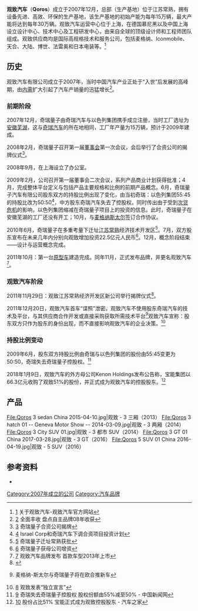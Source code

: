 {{Infobox company
| name             = 观致汽车有限公司
| logo             = File:QOROS logo.JPG
| logo_size        = 200px
| caption          = 观致汽车标志
| type             = [[合資公司|合資公司]]
| foundation       = 2007年12月
| location         = {{CHN}}[[江苏|江苏]][[常熟|常熟]]|
| key_people       = 矢岛和男
| industry         = [[汽車產業|汽車產業]]
| products         = [[汽车|汽车]]
| owner            = [[宝能集团|宝能集团]]（51%）<br>[[奇瑞汽车|奇瑞汽车]]（25%）<br>Kenon Holdings（24%）
| slogan           = 这个世界并不需要另一家新的汽车公司，只需要一家与众不同的汽车公司。
| homepage         = [http://www.qoros.com/ 官方网站]
}}
'''观致汽车'''（'''Qoros'''）成立于2007年12月，总部（生产基地）位于江苏常熟，拥有设备先进、高效、环保的生产基地，该生产基地的初始产能为每年15万辆，最大产能将达到每年30万辆。观致汽车运营中心位于上海，在德国慕尼黑以及中国上海设立设计中心、技术中心及工程研发中心，由来自全球的顶级设计师和工程师团队组成。观致供应商均是国际高规格技术和服务公司，包括麦格纳、Iconmobile、天合、大陆、博世、法雷奥和日本电装等。<ref>[http://www.qoros.com/our_company/] {{Wayback|url=http://www.qoros.com/our_company/ |date=20180802193242 }}关于观致汽车-观致汽车官方网站</ref>

==历史==
观致汽车有限公司成立于2007年，当时中国汽车产业正处于“入世”后发展的高峰期，由[[内需|内需]]扩大引起了汽车产销量的迅猛增长<ref>[http://auto.sohu.com/20090123/n261924297.shtml] {{Wayback|url=http://auto.sohu.com/20090123/n261924297.shtml |date=20160304194623 }}全面丰收 盘点自主品牌08年收获</ref>。

===前期阶段===
2007年12月，奇瑞量子由奇瑞汽车与以色列集团携手成立注册，当时工厂选址为[[安徽|安徽]][[芜湖|芜湖]]，这与[[奇瑞汽车|奇瑞汽车]]的所在地相同，工厂年产量为15万辆，预计于2009年建成。

2008年2月，奇瑞量子召开第一届[[董事会|董事会]]第一次会议，会后举行了合资公司的揭牌仪式<ref>[http://auto.sina.com.cn/news/2008-03-20/0620356802.shtml] {{Wayback|url=http://auto.sina.com.cn/news/2008-03-20/0620356802.shtml |date=20180802193232 }}奇瑞量子合资公司揭牌</ref>。

2008年9月，在上海设立了办公室。

2009年2月，公司召开第一届董事会二次会议，系列产品商业计划获得批准；4月，完成整体平台定义与包括产品主要规格和比例的前期产品概念。6月，奇瑞量子汽车有限公司股东双方的持股比例出现了变化，由当初奇瑞：以色列集团55:45的持股比改为50:50<ref>[http://finance.qq.com/a/20090302/002267.htm] {{Wayback|url=http://finance.qq.com/a/20090302/002267.htm |date=20150610202943 }}Israel Corp和奇瑞汽车下调合资项目投资计划</ref>，中方股东奇瑞汽车失去了控股权。同时传出由于受到[[次贷危机|次贷危机]]的影响，以色列集团缩减在奇瑞量子项目上的投资的信息。此时，奇瑞量子在安徽芜湖的工厂还没有开工；10月，与[[麦格纳斯太尔|麦格纳斯太尔]]签订合作协议。

2010年6月，奇瑞量子在多重考量下迁址[[江苏|江苏]][[常熟|常熟]]经济技术开发区<ref>[http://auto.sohu.com/20110602/n309100474.shtml] {{Wayback|url=http://auto.sohu.com/20110602/n309100474.shtml |date=20201201132235 }}奇瑞量子迁址常熟获批</ref>。7月，双方股东宣布在未来几年内分别向观致增加投资22.5亿元人民币<ref>[http://auto.163.com/10/0712/06/6BCFULFS000816HJ.html] {{Wayback|url=http://auto.163.com/10/0712/06/6BCFULFS000816HJ.html |date=20110717153954 }}奇瑞量子获母公司增资</ref>。12月，概念阶段结束——设计与运营概念完成。

2011年10月：第一台[[原型车|原型车]]建造完成。同年11月，正式发布品牌，并更名观致汽车<ref>[http://news.bitauto.com/zonghe/20111128/1805527689.html] {{Wayback|url=http://news.bitauto.com/zonghe/20111128/1805527689.html |date=20180802193149 }}观致汽车品牌发布 首款车型2013年上市</ref>。
<br />

===观致汽车阶段===
2011年11月29日：观致江苏常熟经济开发区新公司举行揭牌仪式<ref>{{Cite web |url=http://auto.163.com/11/1130/14/7K46FK4N0008gd.html |title=观致汽车常熟揭牌 2013年首款车型面市 |access-date=2011-12-22 |archive-url=https://web.archive.org/web/20111206223956/http://auto.163.com/11/1130/14/7K46FK4N0008gd.html |archive-date=2011-12-06 |dead-url=yes }}</ref>。

2011年12月20日，观致汽车首车“谍照”泄密。观致汽车不使用股东奇瑞汽车的技术及平台，与其供应商合作开发或直接采购获取所需技术平台<ref>{{cite web |url=http://car.cnautonews.com/yixiankuaibao/20111007170342.html |title=存档副本 |accessdate=2011-12-22 |deadurl=yes |archiveurl=https://web.archive.org/web/20111016014946/http://car.cnautonews.com/yixiankuaibao/20111007170342.html |archivedate=2011-10-16 }} 麦格纳-斯太尔与奇瑞量子将在欧合推新车</ref>观致汽车宣称：股东双方只作为股东的身份出现，而不直接影响观致汽车的企业决策。<ref>[http://auto.ifeng.com/roll/20111203/723059.shtml] {{Wayback|url=http://auto.ifeng.com/roll/20111203/723059.shtml |date=20180802193340 }}观致发表“独立宣言”</ref>

===持股比例变动===
2009年6月，股东双方持股比例由奇瑞与以色列集团的股份由55:45变更为50:50，奇瑞失去奇瑞量子控股权。<ref>[http://www.chinanews.com/auto/auto-yj/news/2009/07-02/1757921.shtml] {{Wayback|url=http://www.chinanews.com/auto/auto-yj/news/2009/07-02/1757921.shtml |date=20201201142456 }}奇瑞失去奇瑞量子控股权 股权份额由55%减至50% - 中国新闻网</ref>


2018年1月9日，观致汽车的外方母公司Kenon Holdings发布公告称，宝能集团以66.3亿元收购了观致51%的股份，并正式成为观致汽车的控股股东。<ref>[https://www.autohome.com.cn/news/201801/911788.html] {{Wayback|url=https://www.autohome.com.cn/news/201801/911788.html |date=20201201090656 }}股份占比51% 宝能正式成为观致控股股东 - 汽车之家</ref>

== 产品 ==
<gallery>
File:Qoros 3 sedan China 2015-04-10.jpg|观致 - 3 三厢（2013）
File:Qoros 3 hatch 01 -- Geneva Motor Show -- 2014-03-09.jpg|观致 - 3 两厢（2014）
File:Qoros 3 City SUV 01.jpg|观致 - 3 都市 SUV（2014）
File:Qoros 3 GT 01 China 2017-03-28.jpg|观致 - 3 GT（2016）
File:Qoros 5 SUV 01 China 2016-04-19.jpg|观致 - 5 SUV（2016）
</gallery>

==参考资料==
<references />
*

{{奇瑞汽车}}
{{中国汽车制造业}}
{{Authority control}}
[[Category:2007年成立的公司|Category:2007年成立的公司]]
[[Category:汽车品牌|Category:汽车品牌]]